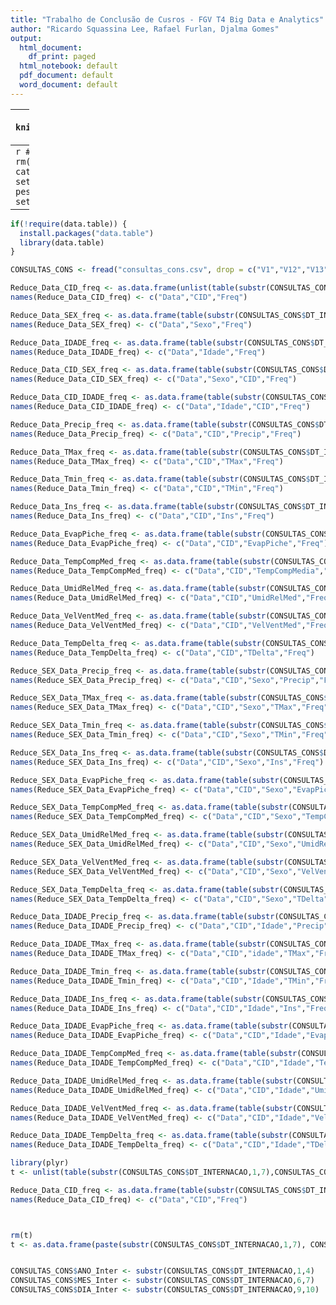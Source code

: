 ```yaml
---
title: "Trabalho de Conclusão de Cusros - FGV T4 Big Data e Analytics"
author: "Ricardo Squassina Lee, Rafael Furlan, Djalma Gomes"
output:
  html_document:
    df_print: paged
  html_notebook: default
  pdf_document: default
  word_document: default
---
```


---
```r
knitr::opts_chunk$set(echo = TRUE)
```


---
```r
#Iniciando o ambiente
rm(list = ls())
cat("\014") 
# setwd("~/Tresors/zz-pessoal/FGV/git/TCC")
setwd("./")
```

---
```r
if(!require(data.table)) {
  install.packages("data.table")
  library(data.table)
}

```

```r
CONSULTAS_CONS <- fread("consultas_cons.csv", drop = c("V1","V12","V13"))
```


```r
Reduce_Data_CID_freq <- as.data.frame(unlist(table(substr(CONSULTAS_CONS$DT_INTERNACAO,1,7),CONSULTAS_CONS$CID)), stringsAsFactors = FALSE)
names(Reduce_Data_CID_freq) <- c("Data","CID","Freq")

Reduce_Data_SEX_freq <- as.data.frame(table(substr(CONSULTAS_CONS$DT_INTERNACAO,1,7),CONSULTAS_CONS$SEXO_BENEFICIARIO))
names(Reduce_Data_SEX_freq) <- c("Data","Sexo","Freq")

Reduce_Data_IDADE_freq <- as.data.frame(table(substr(CONSULTAS_CONS$DT_INTERNACAO,1,7),CONSULTAS_CONS$IDADE_BENEFICIARIO))
names(Reduce_Data_IDADE_freq) <- c("Data","Idade","Freq")


```

```r

Reduce_Data_CID_SEX_freq <- as.data.frame(table(substr(CONSULTAS_CONS$DT_INTERNACAO,1,7),CONSULTAS_CONS$SEXO_BENEFICIARIO,CONSULTAS_CONS$CID))
names(Reduce_Data_CID_SEX_freq) <- c("Data","Sexo","CID","Freq")

Reduce_Data_CID_IDADE_freq <- as.data.frame(table(substr(CONSULTAS_CONS$DT_INTERNACAO,1,7),CONSULTAS_CONS$IDADE_BENEFICIARIO,CONSULTAS_CONS$CID))
names(Reduce_Data_CID_IDADE_freq) <- c("Data","Idade","CID","Freq")


```

```r

Reduce_Data_Precip_freq <- as.data.frame(table(substr(CONSULTAS_CONS$DT_INTERNACAO,1,7),CONSULTAS_CONS$CID,CONSULTAS_CONS$CID,CONSULTAS_CONS$Precip))
names(Reduce_Data_Precip_freq) <- c("Data","CID","Precip","Freq")

Reduce_Data_TMax_freq <- as.data.frame(table(substr(CONSULTAS_CONS$DT_INTERNACAO,1,7),CONSULTAS_CONS$CID,CONSULTAS_CONS$CID,CONSULTAS_CONS$TMax))
names(Reduce_Data_TMax_freq) <- c("Data","CID","TMax","Freq")

Reduce_Data_Tmin_freq <- as.data.frame(table(substr(CONSULTAS_CONS$DT_INTERNACAO,1,7),CONSULTAS_CONS$CID,CONSULTAS_CONS$TMin))
names(Reduce_Data_Tmin_freq) <- c("Data","CID","TMin","Freq")

Reduce_Data_Ins_freq <- as.data.frame(table(substr(CONSULTAS_CONS$DT_INTERNACAO,1,7),CONSULTAS_CONS$CID,CONSULTAS_CONS$Ins))
names(Reduce_Data_Ins_freq) <- c("Data","CID","Ins","Freq")

Reduce_Data_EvapPiche_freq <- as.data.frame(table(substr(CONSULTAS_CONS$DT_INTERNACAO,1,7),CONSULTAS_CONS$CID,CONSULTAS_CONS$EvapPiche))
names(Reduce_Data_EvapPiche_freq) <- c("Data","CID","EvapPiche","Freq")

Reduce_Data_TempCompMed_freq <- as.data.frame(table(substr(CONSULTAS_CONS$DT_INTERNACAO,1,7),CONSULTAS_CONS$CID,CONSULTAS_CONS$TempCompMedia))
names(Reduce_Data_TempCompMed_freq) <- c("Data","CID","TempCompMedia","Freq")

Reduce_Data_UmidRelMed_freq <- as.data.frame(table(substr(CONSULTAS_CONS$DT_INTERNACAO,1,7),CONSULTAS_CONS$CID,CONSULTAS_CONS$UmidRelMed))
names(Reduce_Data_UmidRelMed_freq) <- c("Data","CID","UmidRelMed","Freq")

Reduce_Data_VelVentMed_freq <- as.data.frame(table(substr(CONSULTAS_CONS$DT_INTERNACAO,1,7),CONSULTAS_CONS$CID,CONSULTAS_CONS$VelVentMed))
names(Reduce_Data_VelVentMed_freq) <- c("Data","CID","VelVentMed","Freq")

Reduce_Data_TempDelta_freq <- as.data.frame(table(substr(CONSULTAS_CONS$DT_INTERNACAO,1,7),CONSULTAS_CONS$CID,(CONSULTAS_CONS$TMax - CONSULTAS_CONS$TMin)))
names(Reduce_Data_TempDelta_freq) <- c("Data","CID","TDelta","Freq")


```

```r
Reduce_SEX_Data_Precip_freq <- as.data.frame(table(substr(CONSULTAS_CONS$DT_INTERNACAO,1,7),CONSULTAS_CONS$CID,CONSULTAS_CONS$SEXO_BENEFICIARIO,CONSULTAS_CONS$Precip))
names(Reduce_SEX_Data_Precip_freq) <- c("Data","CID","Sexo","Precip","Freq")

Reduce_SEX_Data_TMax_freq <- as.data.frame(table(substr(CONSULTAS_CONS$DT_INTERNACAO,1,7),CONSULTAS_CONS$CID,CONSULTAS_CONS$SEXO_BENEFICIARIO,CONSULTAS_CONS$TMax))
names(Reduce_SEX_Data_TMax_freq) <- c("Data","CID","Sexo","TMax","Freq")

Reduce_SEX_Data_Tmin_freq <- as.data.frame(table(substr(CONSULTAS_CONS$DT_INTERNACAO,1,7),CONSULTAS_CONS$CID,CONSULTAS_CONS$SEXO_BENEFICIARIO,CONSULTAS_CONS$TMin))
names(Reduce_SEX_Data_Tmin_freq) <- c("Data","CID","Sexo","TMin","Freq")

Reduce_SEX_Data_Ins_freq <- as.data.frame(table(substr(CONSULTAS_CONS$DT_INTERNACAO,1,7),CONSULTAS_CONS$CID,CONSULTAS_CONS$SEXO_BENEFICIARIO,CONSULTAS_CONS$Ins))
names(Reduce_SEX_Data_Ins_freq) <- c("Data","CID","Sexo","Ins","Freq")

Reduce_SEX_Data_EvapPiche_freq <- as.data.frame(table(substr(CONSULTAS_CONS$DT_INTERNACAO,1,7),CONSULTAS_CONS$CID,CONSULTAS_CONS$SEXO_BENEFICIARIO,CONSULTAS_CONS$EvapPiche))
names(Reduce_SEX_Data_EvapPiche_freq) <- c("Data","CID","Sexo","EvapPiche","Freq")

Reduce_SEX_Data_TempCompMed_freq <- as.data.frame(table(substr(CONSULTAS_CONS$DT_INTERNACAO,1,7),CONSULTAS_CONS$CID,CONSULTAS_CONS$SEXO_BENEFICIARIO,CONSULTAS_CONS$TempCompMedia))
names(Reduce_SEX_Data_TempCompMed_freq) <- c("Data","CID","Sexo","TempCompMedia","Freq")

Reduce_SEX_Data_UmidRelMed_freq <- as.data.frame(table(substr(CONSULTAS_CONS$DT_INTERNACAO,1,7),CONSULTAS_CONS$CID,CONSULTAS_CONS$SEXO_BENEFICIARIO,CONSULTAS_CONS$UmidRelMed))
names(Reduce_SEX_Data_UmidRelMed_freq) <- c("Data","CID","Sexo","UmidRelMed","Freq")

Reduce_SEX_Data_VelVentMed_freq <- as.data.frame(table(substr(CONSULTAS_CONS$DT_INTERNACAO,1,7),CONSULTAS_CONS$CID,CONSULTAS_CONS$SEXO_BENEFICIARIO,CONSULTAS_CONS$VelVentMed))
names(Reduce_SEX_Data_VelVentMed_freq) <- c("Data","CID","Sexo","VelVentMed","Freq")

Reduce_SEX_Data_TempDelta_freq <- as.data.frame(table(substr(CONSULTAS_CONS$DT_INTERNACAO,1,7),CONSULTAS_CONS$CID,CONSULTAS_CONS$SEXO_BENEFICIARIO,(CONSULTAS_CONS$TMax - CONSULTAS_CONS$TMin)))
names(Reduce_SEX_Data_TempDelta_freq) <- c("Data","CID","Sexo","TDelta","Freq")


```

```r


Reduce_Data_IDADE_Precip_freq <- as.data.frame(table(substr(CONSULTAS_CONS$DT_INTERNACAO,1,7),CONSULTAS_CONS$CID,CONSULTAS_CONS$IDADE_BENEFICIARIO,CONSULTAS_CONS$Precip))
names(Reduce_Data_IDADE_Precip_freq) <- c("Data","CID","Idade","Precip","Freq")

Reduce_Data_IDADE_TMax_freq <- as.data.frame(table(substr(CONSULTAS_CONS$DT_INTERNACAO,1,7),CONSULTAS_CONS$CID,CONSULTAS_CONS$IDADE_BENEFICIARIO,CONSULTAS_CONS$TMax))
names(Reduce_Data_IDADE_TMax_freq) <- c("Data","CID","idade","TMax","Freq")

Reduce_Data_IDADE_Tmin_freq <- as.data.frame(table(substr(CONSULTAS_CONS$DT_INTERNACAO,1,7),CONSULTAS_CONS$CID,CONSULTAS_CONS$IDADE_BENEFICIARIO,CONSULTAS_CONS$TMin))
names(Reduce_Data_IDADE_Tmin_freq) <- c("Data","CID","Idade","TMin","Freq")

Reduce_Data_IDADE_Ins_freq <- as.data.frame(table(substr(CONSULTAS_CONS$DT_INTERNACAO,1,7),CONSULTAS_CONS$CID,CONSULTAS_CONS$IDADE_BENEFICIARIO,CONSULTAS_CONS$Ins))
names(Reduce_Data_IDADE_Ins_freq) <- c("Data","CID","Idade","Ins","Freq")

Reduce_Data_IDADE_EvapPiche_freq <- as.data.frame(table(substr(CONSULTAS_CONS$DT_INTERNACAO,1,7),CONSULTAS_CONS$CID,CONSULTAS_CONS$IDADE_BENEFICIARIO,CONSULTAS_CONS$EvapPiche))
names(Reduce_Data_IDADE_EvapPiche_freq) <- c("Data","CID","Idade","EvapPiche","Freq")

Reduce_Data_IDADE_TempCompMed_freq <- as.data.frame(table(substr(CONSULTAS_CONS$DT_INTERNACAO,1,7),CONSULTAS_CONS$CID,CONSULTAS_CONS$IDADE_BENEFICIARIO,CONSULTAS_CONS$TempCompMedia))
names(Reduce_Data_IDADE_TempCompMed_freq) <- c("Data","CID","Idade","TempCompMedia","Freq")

Reduce_Data_IDADE_UmidRelMed_freq <- as.data.frame(table(substr(CONSULTAS_CONS$DT_INTERNACAO,1,7),CONSULTAS_CONS$CID,CONSULTAS_CONS$IDADE_BENEFICIARIO,CONSULTAS_CONS$UmidRelMed))
names(Reduce_Data_IDADE_UmidRelMed_freq) <- c("Data","CID","Idade","UmidRelMed","Freq")

Reduce_Data_IDADE_VelVentMed_freq <- as.data.frame(table(substr(CONSULTAS_CONS$DT_INTERNACAO,1,7),CONSULTAS_CONS$CID,CONSULTAS_CONS$IDADE_BENEFICIARIO,CONSULTAS_CONS$VelVentMed))
names(Reduce_Data_IDADE_VelVentMed_freq) <- c("Data","CID","Idade","VelVentMed","Freq")

Reduce_Data_IDADE_TempDelta_freq <- as.data.frame(table(substr(CONSULTAS_CONS$DT_INTERNACAO,1,7),CONSULTAS_CONS$CID,CONSULTAS_CONS$IDADE_BENEFICIARIO,(CONSULTAS_CONS$TMax - CONSULTAS_CONS$TMin)))
names(Reduce_Data_IDADE_TempDelta_freq) <- c("Data","CID","Idade","TDelta","Freq")
```



```r
library(plyr)
t <- unlist(table(substr(CONSULTAS_CONS$DT_INTERNACAO,1,7),CONSULTAS_CONS$CID))

Reduce_Data_CID_freq <- as.data.frame(table(substr(CONSULTAS_CONS$DT_INTERNACAO,1,7),CONSULTAS_CONS$CID, exclude = NULL))
names(Reduce_Data_CID_freq) <- c("Data","CID","Freq")



rm(t)
t <- as.data.frame(paste(substr(CONSULTAS_CONS$DT_INTERNACAO,1,7), CONSULTAS_CONS$CID, CONSULTAS_CONS$CID, CONSULTAS_CONS$Precip))


CONSULTAS_CONS$ANO_Inter <- substr(CONSULTAS_CONS$DT_INTERNACAO,1,4)
CONSULTAS_CONS$MES_Inter <- substr(CONSULTAS_CONS$DT_INTERNACAO,6,7)
CONSULTAS_CONS$DIA_Inter <- substr(CONSULTAS_CONS$DT_INTERNACAO,9,10)

```
